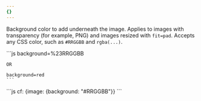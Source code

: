 ```yaml
---
{}
---
```


Background color to add underneath the image. Applies to images with transparency (for example, PNG) and images resized with `fit=pad`. Accepts any CSS color, such as `#RRGGBB` and `rgba(...)`. 

<Tabs>
  <TabItem label="URL format">
    ```js 
    background=%23RRGGBB

    OR

    background=red
    ```
  </TabItem>
  <TabItem label="Workers">
  ```js 
  cf: {image: {background: "#RRGGBB"}}
  ```
  </TabItem>
</Tabs>
